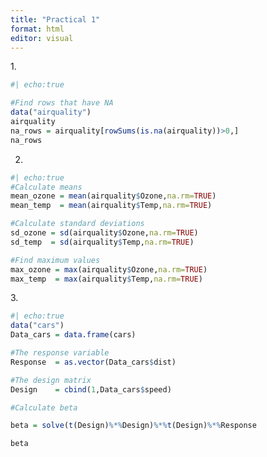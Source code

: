 ```yaml
---
title: "Practical 1"
format: html
editor: visual
---
```


\section{Practical One}

1\.

```r
#| echo:true

#Find rows that have NA
data("airquality")
airquality
na_rows = airquality[rowSums(is.na(airquality))>0,]
na_rows

```

2.  

```r
#| echo:true
#Calculate means
mean_ozone = mean(airquality$Ozone,na.rm=TRUE)
mean_temp  = mean(airquality$Temp,na.rm=TRUE)

#Calculate standard deviations
sd_ozone = sd(airquality$Ozone,na.rm=TRUE)
sd_temp  = sd(airquality$Temp,na.rm=TRUE)

#Find maximum values
max_ozone = max(airquality$Ozone,na.rm=TRUE)
max_temp  = max(airquality$Temp,na.rm=TRUE)
```

3\.

```r
#| echo:true
data("cars")
Data_cars = data.frame(cars)

#The response variable
Response  = as.vector(Data_cars$dist)

#The design matrix
Design    = cbind(1,Data_cars$speed)

#Calculate beta

beta = solve(t(Design)%*%Design)%*%t(Design)%*%Response

beta

```
